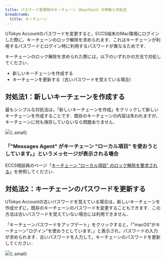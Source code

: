 ```yaml
---
title: パスワード変更時のキーチェーン（Keychain）の挙動と対処法
breadcrumb:
  title: キーチェーン
---
```



<WwweccEol systemName="ECCS端末"/>

UTokyo Accountのパスワードを変更すると，ECCS端末のMac環境にログインした際に，キーチェーンのロック解除を求められます．これはキーチェーンが利用するパスワードとログイン時に利用するパスワードが異なるためです．

キーチェーンのロック解除を求められた際には，以下のいずれかの方法で対処してください．

- 新しいキーチェーンを作成する
- キーチェーンを更新する（古いパスワードを覚えている場合）

## 対処法1：新しいキーチェーンを作成する

最もシンプルな対処法は，「新しいキーチェーンを作成」をクリックして新しいキーチェーンを作成することです．既存のキーチェーンの内容は失われますが，キーチェーンに何も保存していないなら問題ありません．

![](keychain-create-new.png){:.small}

### 「"Messages Agent" がキーチェーン "ローカル項目" を使おうとしています。」というメッセージが表示される場合

ECCS相談員のページ「[キーチェーン "ローカル項目" のロック解除を要求される](https://www.sodan.ecc.u-tokyo.ac.jp/faq/keychain-local/)」を参照してください．

## 対処法2：キーチェーンのパスワードを更新する

UTokyo Accountの古いパスワードを覚えている場合は，新しいキーチェーンを作成せずに，既存のキーチェーンのパスワードを変更することもできます．この方法は古いパスワードを覚えていない場合には利用できません．

「キーチェーンパスワードをアップデート」をクリックすると，「”macOS”がキーチェーン”ログイン”を使おうとしています。」と表示され，パスワードの入力が求められます．古いパスワードを入力して，キーチェーンのパスワードを更新してください．

![](keychain-update-password.png){:.small}

